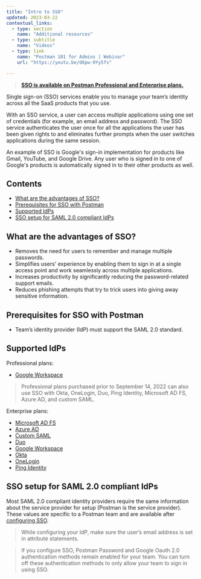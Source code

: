 ```yaml
---
title: "Intro to SSO"
updated: 2023-03-22
contextual_links:
  - type: section
    name: "Additional resources"
  - type: subtitle
    name: "Videos"
  - type: link
    name: "Postman 101 for Admins | Webinar"
    url: "https://youtu.be/d6pw-0Yy5fs"

---
```


> **[SSO is available on Postman Professional and Enterprise plans.](https://www.postman.com/pricing)**

Single sign-on (SSO) services enable you to manage your team’s identity across all the SaaS products that you use.

With an SSO service, a user can access multiple applications using one set of credentials (for example, an email address and password). The SSO service authenticates the user once for all the applications the user has been given rights to and eliminates further prompts when the user switches applications during the same session.

An example of SSO is Google's sign-in implementation for products like Gmail, YouTube, and Google Drive. Any user who is signed in to one of Google's products is automatically signed in to their other products as well.

## Contents

* [What are the advantages of SSO?](#what-are-the-advantages-of-sso)
* [Prerequisites for SSO with Postman](#prerequisites-for-sso-with-postman)
* [Supported IdPs](#supported-idps)
* [SSO setup for SAML 2.0 compliant IdPs](#sso-setup-for-saml-20-compliant-idps)

## What are the advantages of SSO?

* Removes the need for users to remember and manage multiple passwords.
* Simplifies users' experience by enabling them to sign in at a single access point and work seamlessly across multiple applications.
* Increases productivity by significantly reducing the password-related support emails.
* Reduces phishing attempts that try to trick users into giving away sensitive information.

## Prerequisites for SSO with Postman

* Team’s identity provider (IdP) must support the SAML 2.0 standard.

## Supported IdPs

Professional plans:

* [Google Workspace](/docs/administration/sso/google-workspace/)

> Professional plans purchased prior to September 14, 2022 can also use SSO with Okta, OneLogin, Duo, Ping Identity, Microsoft AD FS, Azure AD, and custom SAML.

Enterprise plans:

* [Microsoft AD FS](/docs/administration/sso/microsoft-adfs/)
* [Azure AD](/docs/administration/sso/azure-ad/)
* [Custom SAML](/docs/administration/sso/custom-saml/)
* [Duo](/docs/administration/sso/duo/)
* [Google Workspace](/docs/administration/sso/google-workspace/)
* [Okta](/docs/administration/sso/okta/)
* [OneLogin](/docs/administration/sso/onelogin/)
* [Ping Identity](/docs/administration/sso/ping-identity/)

## SSO setup for SAML 2.0 compliant IdPs

Most SAML 2.0 compliant identity providers require the same information about the service provider for setup (Postman is the service provider). These values are specific to a Postman team and are available after [configuring SSO](/docs/administration/sso/admin-sso/).

> While configuring your IdP, make sure the user’s email address is set in attribute statements.

<!-- -->

> If you configure SSO, Postman Password and Google Oauth 2.0 authentication methods remain enabled for your team. You can turn off these authentication methods to only allow your team to sign in using SSO.
